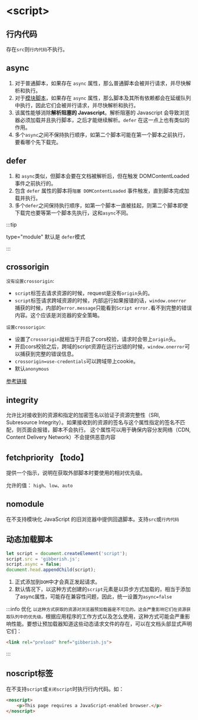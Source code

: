 # \<script>

## 行内代码

存在`src`则`行内代码`不执行。

## async

1. 对于普通脚本，如果存在 `async` 属性，那么普通脚本会被并行请求，并尽快解析和执行。
2. 对于[模块脚本](https://developer.mozilla.org/zh-CN/docs/Web/JavaScript/Guide/Modules)，如果存在 `async` 属性，那么脚本及其所有依赖都会在延缓队列中执行，因此它们会被并行请求，并尽快解析和执行。
3. 该属性能够消除**解析阻塞的 Javascript**。解析阻塞的 Javascript 会导致浏览器必须加载并且执行脚本，之后才能继续解析。`defer` 在这一点上也有类似的作用。
4. 多个`async`之间不保持执行顺序，如第二个脚本可能在第一个脚本之前执行，要看哪个先下载完。

## defer

1. 和 `async`类似，但脚本会要在文档被解析后，但在触发 DOMContentLoaded 事件之前执行的。
2. 包含 `defer` 属性的脚本将`阻塞 DOMContentLoaded` 事件触发，直到脚本完成加载并执行。
3. 多个`defer`之间保持执行顺序，如第一个脚本一直被挂起，则第二个脚本即使下载完也要等第一个脚本先执行，这和`async`不同。

:::tip

type="module" 默认是 `defer`模式

:::

## crossorigin

`没有设置crossorigin`:

* `script`标签去请求资源的时候，request是没有`origin`头的。
* `script`标签请求跨域资源的时候，内部运行如果报错的话，`window.onerror` 捕获的时候，内部的`error.message`只能看到`Script error.`看不到完整的错误内容。这个应该是浏览器的安全策略。

`设置crossorigin`:

* 设置了`crossorigin`就相当于开启了cors校验，请求时会带上`origin`头。
* 开启cors校验之后，跨域的script资源在运行出错的时候，`window.onerror`可以捕获到完整的错误信息。
* `crossorigin=use-credentials`可以跨域带上cookie。
* 默认`anonymous`

[参考链接](https://juejin.cn/post/6969825311361859598)

## integrity
允许比对接收到的资源和指定的加密签名以验证子资源完整性（SRI, Subresource Integrity）。如果接收到的资源的签名与这个属性指定的签名不匹配，则页面会报错，脚本不会执行。
这个属性可以用于确保内容分发网络（CDN, Content Delivery Network）不会提供恶意内容

## fetchpriority 【todo】
提供一个指示，说明在获取外部脚本时要使用的相对优先级。

允许的值： `high`、`low`、`auto`

## nomodule

在不支持模块化 JavaScript 的旧浏览器中提供回退脚本。支持`src`或`行内代码`

## 动态加载脚本

```js title=动态加载脚本
let script = document.createElement('script');
script.src = 'gibberish.js';
script.async = false;
document.head.appendChild(script);
```

1. 正式添加到`DOM`中才会真正发起请求。
2. 默认情况下，以这种方式创建的`script`元素是以异步方式加载的，相当于添加了async属性，可能存在兼容性问题，因此，统一设置为`async=false`

:::info 优化
`以这种方式获取的资源对浏览器预加载器是不可见的。这会严重影响它们在资源获取队列中的优先级。`根据应用程序的工作方式以及怎么使用，这种方式可能会严重影响性能。要想让预加载器知道这些动态请求文件的存在，可以在文档头部显式声明它们：

```html
<link rel="preload" href="gibberish.js">
```
:::

## noscript标签

在不支持`script`或`关闭script`时执行行内代码。如：
```html
<noscript>
    <p>This page requires a JavaScript-enabled browser.</p>
</noscript>
```



